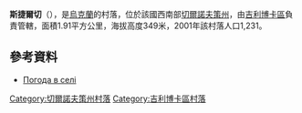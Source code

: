 {{coord|48|1|53|N|26|1|55|E|scale:100000|display=title}}

'''斯捷爾切'''（{{lang-uk|Стерче}}），是[[烏克蘭|烏克蘭]]的村落，位於該國西南部[[切爾諾夫策州|切爾諾夫策州]]，由[[吉利博卡區|吉利博卡區]]負責管轄，面積1.91平方公里，海拔高度349米，2001年該村落人口1,231。

==參考資料==
*[http://weather.in.ua/ua/chernovickaja/25251 Погода в селі ] {{Wayback|url=http://weather.in.ua/ua/chernovickaja/25251 |date=20160426165702 }}

{{DEFAULTSORT:Стерче}}
[[Category:切爾諾夫策州村落|Category:切爾諾夫策州村落]]
[[Category:吉利博卡區村落|Category:吉利博卡區村落]]


{{Chernivtsi-geo-stub}}